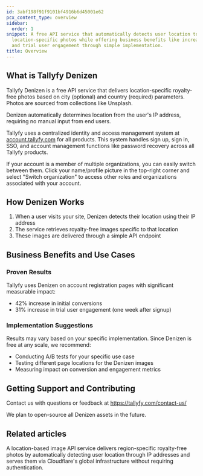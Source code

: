 ```yaml
---
id: 3abf198f91f9101bf4916b6d45001e62
pcx_content_type: overview
sidebar:
  order: 1
snippet: A free API service that automatically detects user location to deliver royalty-free
  location-specific photos while offering business benefits like increased conversions
  and trial user engagement through simple implementation.
title: Overview
---
```


## What is Tallyfy Denizen

Tallyfy Denizen is a free API service that delivers location-specific royalty-free photos based on city (optional) and country (required) parameters. Photos are sourced from collections like Unsplash.

Denizen automatically determines location from the user's IP address, requiring no manual input from end users.

Tallyfy uses a centralized identity and access management system at [account.tallyfy.com](https://account.tallyfy.com) for all products. This system handles sign up, sign in, SSO, and account management functions like password recovery across all Tallyfy products.

If your account is a member of multiple organizations, you can easily switch between them. Click your name/profile picture in the top-right corner and select "Switch organization" to access other roles and organizations associated with your account.

## How Denizen Works

1. When a user visits your site, Denizen detects their location using their IP address
2. The service retrieves royalty-free images specific to that location
3. These images are delivered through a simple API endpoint

## Business Benefits and Use Cases

### Proven Results
Tallyfy uses Denizen on account registration pages with significant measurable impact:

* 42% increase in initial conversions
* 31% increase in trial user engagement (one week after signup)

### Implementation Suggestions
Results may vary based on your specific implementation. Since Denizen is free at any scale, we recommend:

* Conducting A/B tests for your specific use case
* Testing different page locations for the Denizen images
* Measuring impact on conversion and engagement metrics

## Getting Support and Contributing

Contact us with questions or feedback at https://tallyfy.com/contact-us/

We plan to open-source all Denizen assets in the future.


## Related articles
<CardGrid>
<LinkTitleCard header="<b>Denizen > Endpoints</b>" href="/products/denizen/endpoints/" > A location-based image API service delivers region-specific royalty-free photos by automatically detecting user location through IP addresses and serves them via Cloudflare's global infrastructure without requiring authentication. </LinkTitleCard>
</CardGrid>